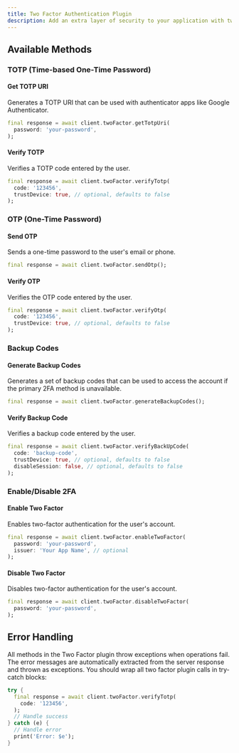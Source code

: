 ```yaml
---
title: Two Factor Authentication Plugin
description: Add an extra layer of security to your application with two-factor authentication using TOTP, OTP, and backup codes.
---
```


## Available Methods

### TOTP (Time-based One-Time Password)

#### Get TOTP URI
Generates a TOTP URI that can be used with authenticator apps like Google Authenticator.

```dart
final response = await client.twoFactor.getTotpUri(
  password: 'your-password',
);
```

#### Verify TOTP
Verifies a TOTP code entered by the user.

```dart
final response = await client.twoFactor.verifyTotp(
  code: '123456',
  trustDevice: true, // optional, defaults to false
);
```

### OTP (One-Time Password)

#### Send OTP
Sends a one-time password to the user's email or phone.

```dart
final response = await client.twoFactor.sendOtp();
```

#### Verify OTP
Verifies the OTP code entered by the user.

```dart
final response = await client.twoFactor.verifyOtp(
  code: '123456',
  trustDevice: true, // optional, defaults to false
);
```

### Backup Codes

#### Generate Backup Codes
Generates a set of backup codes that can be used to access the account if the primary 2FA method is unavailable.

```dart
final response = await client.twoFactor.generateBackupCodes();
```

#### Verify Backup Code
Verifies a backup code entered by the user.

```dart
final response = await client.twoFactor.verifyBackUpCode(
  code: 'backup-code',
  trustDevice: true, // optional, defaults to false
  disableSession: false, // optional, defaults to false
);
```

### Enable/Disable 2FA

#### Enable Two Factor
Enables two-factor authentication for the user's account.

```dart
final response = await client.twoFactor.enableTwoFactor(
  password: 'your-password',
  issuer: 'Your App Name', // optional
);
```

#### Disable Two Factor
Disables two-factor authentication for the user's account.

```dart
final response = await client.twoFactor.disableTwoFactor(
  password: 'your-password',
);
```

## Error Handling

All methods in the Two Factor plugin throw exceptions when operations fail. The error messages are automatically extracted from the server response and thrown as exceptions. You should wrap all two factor plugin calls in try-catch blocks:

```dart
try {
  final response = await client.twoFactor.verifyTotp(
    code: '123456',
  );
  // Handle success
} catch (e) {
  // Handle error
  print('Error: $e');
}
``` 